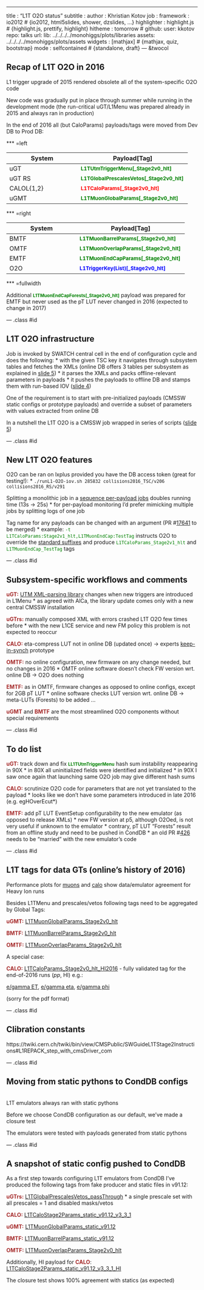 ---
title       : "L1T O2O status"
subtitle    : 
author      : Khristian Kotov
job         : 
framework   : io2012        # {io2012, html5slides, shower, dzslides, ...}
highlighter : highlight.js  # {highlight.js, prettify, highlight}
hitheme     : tomorrow      # 
github:
  user: kkotov 
  repo: talks
url:
  lib:    ../../../../monohiggs/plots/libraries
  assets: ../../../../monohiggs/plots/assets
widgets     : [mathjax]     # {mathjax, quiz, bootstrap}
mode        : selfcontained # {standalone, draft}
--- &twocol

## Recap of L1T O2O in 2016

L1 trigger upgrade of 2015 rendered obsolete all of the system-specific O2O code

New code was gradually put in place through summer while running in the development mode
(the run-critical uGT/L1Menu was prepared already in 2015 and always ran in production)

In the end of 2016 all (but CaloParams) payloads/tags were moved from Dev DB to Prod DB:

*** =left

System     |   Payload[Tag]
-----------|-----------------
uGT        | <span style="font-weight:bold;font-size:smaller;color:green">L1TUtmTriggerMenu[_Stage2v0_hlt]</span>
uGT RS     | <span style="font-weight:bold;font-size:smaller;color:green">L1TGlobalPrescalesVetos[_Stage2v0_hlt]</span>
CALOL{1,2} | <span style="font-weight:bold;font-size:smaller;color:red">L1TCaloParams[_Stage2v0_hlt]</span>
uGMT       | <span style="font-weight:bold;font-size:smaller;color:green">L1TMuonGlobalParams[_Stage2v0_hlt]</span>

*** =right

System     |   Payload[Tag]
-----------|-----------------
BMTF       | <span style="font-weight:bold;font-size:smaller;color:green">L1TMuonBarrelParams[_Stage2v0_hlt]</span>
OMTF       | <span style="font-weight:bold;font-size:smaller;color:green">L1TMuonOverlapParams[_Stage2v0_hlt]</span>
EMTF       | <span style="font-weight:bold;font-size:smaller;color:green">L1TMuonEndCapParams[_Stage2v0_hlt]</span>
O2O        | <span style="font-weight:bold;font-size:smaller;color:blue">L1TriggerKey(List)[_Stage2v0_hlt]</span>

*** =fullwidth
<br>

Additional <span style="font-weight:bold;font-size:smaller;color:green">L1TMuonEndCapForests[_Stage2v0_hlt]</span>
payload was prepared for EMTF but never used as the pT LUT never changed in 2016 (expected to change in 2017)

--- .class #id

## L1T O2O infrastructure 

Job is invoked by SWATCH central cell in the end of configuration cycle and does the following:
* with the given TSC key it navigates through subsystem tables and fetches the XMLs
  (online DB offers 3 tables per subsystem as explained in [slide 5](https://indico.cern.ch/event/591003/contributions/2384788/attachments/1378957/2095301/L1TriggerDatabase_v2.pdf))
* it parses the XMLs and packs offline-relevant parameters in payloads
* it pushes the payloads to offline DB and stamps them with run-based IOV ([slide 4](http://kkotov.github.io/l1o2o/talks/2016.04.19/#4))

One of the requirement is to start with pre-initialized payloads (CMSSW static configs or prototype payloads)
and override a subset of parameters with values extracted from online DB 

In a nutshell the L1T O2O is a CMSSW job wrapped in series of scripts ([slide 5](http://kkotov.github.io/l1o2o/talks/2015.04.20/#5))

--- .class #id

## New L1T O2O features

O2O can be ran on lxplus provided you have the DB access token (great for testing!):
* <span style="font-family:monospace;font-size:smaller">./runL1-O2O-iov.sh 285832 collisions2016_TSC/v206 collisions2016_RS/v291</span>

Splitting a monolithic job in a [sequence per-payload jobs](https://github.com/cms-sw/cmssw/blob/CMSSW_9_0_X/L1TriggerConfig/Utilities/test/runOneByOne.sh) doubles running time (13s $\rightarrow$ 25s)
* for per-payload monitoring I'd prefer mimicking multiple jobs by splitting logs of one job

Tag name for any payloads can be changed with an argument (PR #[17641](https://github.com/cms-sw/cmssw/pull/17641) to be merged)
* example: <span style="font-family:monospace;font-size:smaller;color:green">-t L1TCaloParams:Stage2v1_hlt,L1TMuonEndCap:TestTag</span> instructs O2O to
override the [standard suffixes](https://github.com/cms-sw/cmssw/blob/CMSSW_9_0_X/CondTools/L1TriggerExt/python/L1O2OTagsExt_cfi.py)
and produce <span style="font-family:monospace;font-size:smaller;color:green">L1TCaloParams_Stage2v1_hlt</span>
and <span style="font-family:monospace;font-size:smaller;color:green">L1TMuonEndCap_TestTag</span> tags

--- .class #id

## Subsystem-specific workflows and comments

<span style="font-weight:bold;color:brown">uGT:</span>
[UTM XML-parsing library](https://gitlab.cern.ch/cms-l1t-utm/utm) changes when new triggers are introduced in L1Menu
* as agreed with AlCa, the library update comes only with a new central CMSSW installation

<span style="font-weight:bold;color:brown">uGTrs:</span>
manually composed XML with errors crashed L1T O2O few times before
* with the new L1CE service and new FM policy this problem is not expected to reoccur

<span style="font-weight:bold;color:brown">CALO:</span>
eta-compress LUT not in online DB (updated once) $\rightarrow$ experts 
[keep-in-synch](https://github.com/cms-sw/cmssw/blob/CMSSW_9_0_X/L1TriggerConfig/Utilities/test/uploadCaloParams.py) prototype 

<span style="font-weight:bold;color:brown">OMTF:</span> no online configuration, new firmware on any change needed, but no changes in 2016
* OMTF online software doesn't check FW version wrt. online DB $\rightarrow$ O2O does nothing

<span style="font-weight:bold;color:brown">EMTF:</span> as in OMTF, firmware changes as opposed to online configs, except for 2GB pT LUT
* online software checks LUT version wrt. online DB $\rightarrow$ meta-LUTs (Forests) to be added ...
 
<span style="font-weight:bold;color:brown">uGMT</span> and <span style="font-weight:bold;color:brown">BMTF</span> are the most streamlined O2O components without special requirements

--- .class #id


## To do list

<span style="font-weight:bold;color:brown">uGT:</span> track down and fix
<span style="font-weight:bold;font-size:smaller;color:green">LL1TUtmTriggerMenu</span> hash sum instability reappearing in 90X
* in 80X all uninitialized fields were identified and initialized
* in 90X I saw once again that launching same O2O job may give different hash sums

<span style="font-weight:bold;color:brown">CALO:</span> scrutinize O2O code for parameters that are not yet translated to the payload
* looks like we don't have some parameters introduced in late 2016 (e.g. egHOverEcut*)

<span style="font-weight:bold;color:brown">EMTF:</span> add pT LUT EventSetup configurability to the new emulator (as opposed to release XMLs)
* new FW version at p5, although O2Oed, is not very useful if unknown to the emulator
* contrary, pT LUT "Forests" result from an offline study and need to be pushed in CondDB
* an old PR #[426](https://github.com/cms-l1t-offline/cmssw/pull/426) needs to be "married" with the new emulator's code

--- .class #id


## L1T tags for data GTs (online's history of 2016)

Performance plots for [muons](https://its.cern.ch/jira/browse/CMSLITDPG-3) and [calo](https://its.cern.ch/jira/browse/CMSLITDPG-4)
show data/emulator agreement for Heavy Ion runs

Besides L1TMenu and prescales/vetos following tags need to be aggregated by Global Tags:

<span style="font-weight:bold;color:brown">uGMT:</span>
[L1TMuonGlobalParams_Stage2v0_hlt](https://cms-conddb.cern.ch/cmsDbBrowser/list/Prod/tags/L1TMuonGlobalParams_Stage2v0_hlt)

<span style="font-weight:bold;color:brown">BMTF:</span>
[L1TMuonBarrelParams_Stage2v0_hlt](https://cms-conddb.cern.ch/cmsDbBrowser/list/Prod/tags/L1TMuonBarrelParams_Stage2v0_hlt)

<span style="font-weight:bold;color:brown">OMTF:</span>
[L1TMuonOverlapParams_Stage2v0_hlt](https://cms-conddb.cern.ch/cmsDbBrowser/list/Prod/tags/L1TMuonOverlapParams_Stage2v0_hlt)

A special case:

<span style="font-weight:bold;color:brown">CALO:</span>
[L1TCaloParams_Stage2v0_hlt_HI2016](https://cms-conddb.cern.ch/cmsDbBrowser/list/Prod/tags/L1TCaloParams_Stage2v0_hlt_HI2016) - fully validated tag for 
the end-of-2016 runs ($pp$, HI) e.g.:

[e/gamma ET](EgEt.pdf), 
[e/gamma eta](EgEta.pdf),
[e/gamma phi](EgPhi.pdf)

(sorry for the pdf format)

--- .class #id


## Clibration constants

https://twiki.cern.ch/twiki/bin/view/CMSPublic/SWGuideL1TStage2Instructions#L1REPACK_step_with_cmsDriver_com

--- .class #id

## Moving from static pythons to CondDB configs

<br>
L1T emulators always ran with static pythons

Before we choose CondDB configuration as our default, we've made a closure test

The emulators were tested with payloads generated from static pythons

--- .class #id


## A snapshot of static config pushed to CondDB

As a first step towards configuring L1T emulators from CondDB I've produced
the following tags from fake producer and static files in v91.12:

<span style="font-weight:bold;color:brown">uGTrs:</span>
[L1TGlobalPrescalesVetos_passThrough](https://cms-conddb.cern.ch/cmsDbBrowser/list/Prod/tags/L1TGlobalPrescalesVetos_passThrough)
* a single prescale set with all prescales = 1 and disabled masks/vetos 

<span style="font-weight:bold;color:brown">CALO:</span>
[L1TCaloStage2Params_static_v91.12_v3_3_1](https://cms-conddb.cern.ch/cmsDbBrowser/list/Prod/tags/L1TCaloStage2Params_static_v91.12_v3_3_1)

<span style="font-weight:bold;color:brown">uGMT:</span>
[L1TMuonGlobalParams_static_v91.12](https://cms-conddb.cern.ch/cmsDbBrowser/list/Prod/tags/L1TMuonGlobalParams_static_v91.12)

<span style="font-weight:bold;color:brown">BMTF:</span>
[L1TMuonBarrelParams_static_v91.12](https://cms-conddb.cern.ch/cmsDbBrowser/list/Prod/tags/L1TMuonBarrelParams_static_v91.12)

<span style="font-weight:bold;color:brown">OMTF:</span>
[L1TMuonOverlapParams_Stage2v0_hlt](https://cms-conddb.cern.ch/cmsDbBrowser/list/Prod/tags/L1TMuonOverlapParams_Stage2v0_hlt)

Additionally, HI payload for <span style="font-weight:bold;color:brown">CALO</span>:
[L1TCaloStage2Params_static_v91.12_v3_3_1_HI](https://cms-conddb.cern.ch/cmsDbBrowser/list/Prod/tags/L1TCaloStage2Params_static_v91.12_v3_3_1_HI)

The closure test shows 100% agreement with statics (as expected)
